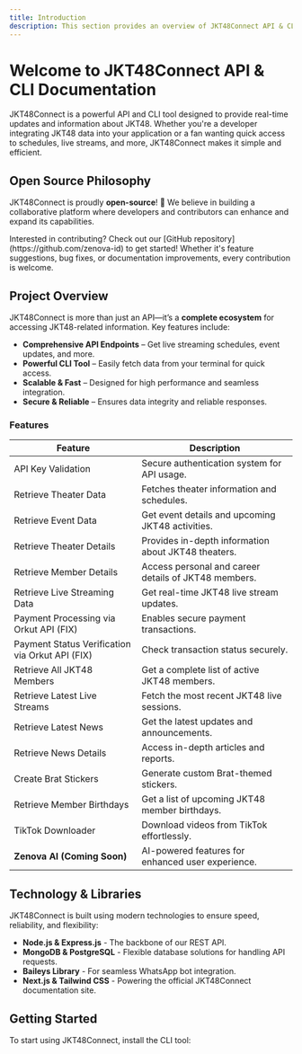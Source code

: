 ```yaml
---
title: Introduction
description: This section provides an overview of JKT48Connect API & CLI.
---
```


# Welcome to JKT48Connect API & CLI Documentation

JKT48Connect is a powerful API and CLI tool designed to provide real-time updates and information about JKT48. Whether you're a developer integrating JKT48 data into your application or a fan wanting quick access to schedules, live streams, and more, JKT48Connect makes it simple and efficient.

## Open Source Philosophy

JKT48Connect is proudly **open-source**! 🚀 We believe in building a collaborative platform where developers and contributors can enhance and expand its capabilities.

<Note title="Contribute"> 
 Interested in contributing? Check out our [GitHub repository](https://github.com/zenova-id) to get started! Whether it's feature suggestions, bug fixes, or documentation improvements, every contribution is welcome.
</Note>

## Project Overview

JKT48Connect is more than just an API—it’s a **complete ecosystem** for accessing JKT48-related information. Key features include:

- **Comprehensive API Endpoints** – Get live streaming schedules, event updates, and more.
- **Powerful CLI Tool** – Easily fetch data from your terminal for quick access.
- **Scalable & Fast** – Designed for high performance and seamless integration.
- **Secure & Reliable** – Ensures data integrity and reliable responses.

### Features

| **Feature**                                     | **Description**                                         |
|-------------------------------------------------|---------------------------------------------------------|
| API Key Validation                              | Secure authentication system for API usage.            |
| Retrieve Theater Data                           | Fetches theater information and schedules.             |
| Retrieve Event Data                             | Get event details and upcoming JKT48 activities.       |
| Retrieve Theater Details                        | Provides in-depth information about JKT48 theaters.    |
| Retrieve Member Details                         | Access personal and career details of JKT48 members.   |
| Retrieve Live Streaming Data                    | Get real-time JKT48 live stream updates.               |
| Payment Processing via Orkut API (FIX)          | Enables secure payment transactions.                   |
| Payment Status Verification via Orkut API (FIX) | Check transaction status securely.                     |
| Retrieve All JKT48 Members                      | Get a complete list of active JKT48 members.           |
| Retrieve Latest Live Streams                    | Fetch the most recent JKT48 live sessions.             |
| Retrieve Latest News                            | Get the latest updates and announcements.              |
| Retrieve News Details                           | Access in-depth articles and reports.                  |
| Create Brat Stickers                            | Generate custom Brat-themed stickers.                  |
| Retrieve Member Birthdays                       | Get a list of upcoming JKT48 member birthdays.         |
| TikTok Downloader                               | Download videos from TikTok effortlessly.              |
| **Zenova AI (Coming Soon)**                     | AI-powered features for enhanced user experience.      |

## Technology & Libraries

JKT48Connect is built using modern technologies to ensure speed, reliability, and flexibility:

- **Node.js & Express.js** - The backbone of our REST API.
- **MongoDB & PostgreSQL** - Flexible database solutions for handling API requests.
- **Baileys Library** - For seamless WhatsApp bot integration.
- **Next.js & Tailwind CSS** - Powering the official JKT48Connect documentation site.

## Getting Started

To start using JKT48Connect, install the CLI tool:

